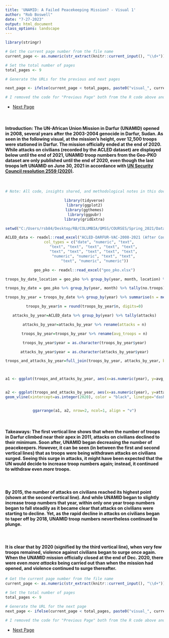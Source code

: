 ```yaml
---
title: 'UNAMID: A Failed Peacekeeping Mission? - Visual 1'
author: "Rob Boswell"
date: "7-27-2023"
output: html_document
class_options: landscape
---
```


```r

library(stringr)

# Get the current page number from the file name
current_page <- as.numeric(str_extract(knitr::current_input(), "\\d+"))

# Set the total number of pages
total_pages <- 9

# Generate the URLs for the previous and next pages

next_page <- ifelse(current_page < total_pages, paste0("visual_", current_page + 1, "-darfur_violence.html"), NA)

# I removed the code for "Previous Page" both from the R code above and from the html code below because this is the first page

```

<ul class="pager">
  <li><a href="`r next_page`">Next Page</a></li>
</ul>


<br>

#### **Introduction:** The UN-African Union Mission in Darfur (UNAMID) opened in 2008, several years after the 2003-2004 genocide in Darfur, Sudan. As seen in the following visual, at the mission's height, over 12,500 troops were stationed in Darfur. The mission officially ended at the end of 2020. While attacks on civilians (recorded by the ACLED dataset) are displayed below until the end of 2021, UNAMID troop numbers from the Geo-PKO dataset are only published until the end of 2020, even though the last troops left UNAMID on June 30, 2021 in accordance with [UN Security Council resolution 2559 (2020)](https://documents-dds-ny.un.org/doc/UNDOC/GEN/N20/382/73/PDF/N2038273.pdf).

<br>

<center>
```R

# Note: All code, insights shared, and methodological notes in this document and other documents in this portfolio ARE NOT open source and MUST be cited.

library(tidyverse)
library(ggplot2)
library(ggthemes)
library(ggpubr)
library(gridExtra)

setwd("C:/Users/rsb84/Desktop/RB/COLUMBIA/QMSS/COURSES/Spring_2021/Data Visualization/End_project")

ACLED_data <- readxl::read_excel("ACLED-DARFUR-VAC-2008-2021 (After Course Ended-for 2023 Portfolio)-UPDATED VERSION-inter1_numbers_replaced_with_actor_names.xlsx", 
     col_types = c("date", "numeric", "text", 
         "text", "text", "text", "text", "text", 
         "text", "text", "text", "text", "text", 
         "numeric", "numeric", "text", "text", 
         "text", "numeric", "numeric"))

geo_pko <- readxl::read_excel("geo_pko.xlsx")

troops_by_date_location = geo_pko %>% group_by(year, month, location) %>% tally(no.troops)

troops_by_date = geo_pko %>% group_by(year, month) %>% tally(no.troops)

troops_by_year = troops_by_date %>% group_by(year) %>% summarise(n = mean(n))

troops_by_year$n = round(troops_by_year$n, digits=0)

attacks_by_year=ACLED_data %>% group_by(year) %>% tally(attacks)

attacks_by_year=attacks_by_year %>% rename(attacks = n)

troops_by_year=troops_by_year %>% rename(avg_troops = n)

troops_by_year$year = as.character(troops_by_year$year)

attacks_by_year$year = as.character(attacks_by_year$year)

troops_and_attacks_by_year=full_join(troops_by_year, attacks_by_year, by="year")



a1 <- ggplot(troops_and_attacks_by_year, aes(x=as.numeric(year), y=avg_troops)) + geom_line(lwd=1.6, aes(color = avg_troops, size=3), color="steelblue") + scale_x_continuous("Year", breaks=0:2100) + scale_y_continuous("Average Number of Troops") + theme_wsj() + theme(title =element_text(size=18, color= "steelblue", face='bold'), axis.title.x=element_blank(), axis.title.y=element_blank(), axis.text.x = element_text(size = 9.7), axis.text.y = element_text(size = 12), legend.position="none", plot.caption = element_text(color = "steelblue", face = "bold", size=14)) + geom_vline(xintercept=as.integer(2011), color = "black", linetype="dashed", size = 1.2) + geom_vline(xintercept=as.integer(2015), color = "black", linetype="dashed", size = 1.2) + geom_vline(xintercept=as.integer(2020), color = "black", linetype="dashed", size = 1.2) + labs(title="Average Number of Troops in UNAMID, by Year", caption="")


a2 <- ggplot(troops_and_attacks_by_year, aes(x=as.numeric(year), y=attacks)) + geom_line(lwd=1.6, aes(color = attacks, size=3), color="red") + scale_x_continuous("Year", breaks=0:2100) + scale_y_continuous("Number of Attacks on Civilians") + theme_wsj() + theme(title =element_text(size=18, color= "steelblue", face='bold'), axis.title.x=element_blank(), axis.title.y=element_blank(), axis.text.x = element_text(size = 9.7), axis.text.y = element_text(size = 12), legend.position="none", plot.caption = element_text(color = "steelblue", face = "bold", size=14)) + geom_vline(xintercept=as.integer(2011), color = "black", linetype="dashed", size = 1.2) + geom_vline(xintercept=as.integer(2015), color = "black", linetype="dashed", size = 1.2) +
geom_vline(xintercept=as.integer(2020), color = "black", linetype="dashed", size = 1.2) + labs(title="Number of Attacks on Darfur Civilians during UNAMID, by Year", caption="Sources: 1. Geo-PKO Dataset, v2.1, Uppsala University, 2. The ACLED Dataset")


ggarrange(a1, a2, nrow=2, ncol=1, align = "v")

```
</center>

<br>

#### **Takeaways:** The first vertical line shows that when the number of troops in Darfur climbed near their apex in 2011, attacks on civilians declined to their minimum. Soon after, UNAMID began decreasing the number of peacekeepers. However, it can be seen (in between the first and second vertical lines) that as troops were being withdrawn attacks on civilians surged. Seeing this surge in attacks, it might have been expected that the UN would decide to increase troop numbers again; instead, it continued to withdraw even *more* troops. 

<br>

#### By 2015, the number of attacks on civilians reached its highest point (shown at the second vertical line). And while UNAMID began to slightly increase troop numbers that year, within only one year troop numbers began to fall steadily as it became clear that attacks on civilians were starting to decline. Yet, as the rapid decline in attacks on civilians began to taper off by 2018, UNAMID troop numbers nevertheless continued to plunge.

<br>

#### It is clear that by 2020 (signified by the third vertical line), when very few troops remained, violence against civilians began to surge once again. When the UNAMID mission officially closed at the end of Dec. 2020, there were even *more attacks* being carried out than when the mission had opened, and violence continued to surge thereafter.

```r


# Get the current page number from the file name
current_page <- as.numeric(str_extract(knitr::current_input(), "\\d+"))

# Set the total number of pages
total_pages <- 9

# Generate the URL for the next page
next_page <- ifelse(current_page < total_pages, paste0("visual_", current_page + 1, "-darfur_violence.html"), NA)

# I removed the code for "Previous Page" both from the R code above and from the html code below because this is the first page

```

<ul class="pager">
  <li><a href="`r next_page`">Next Page</a></li>
</ul>
